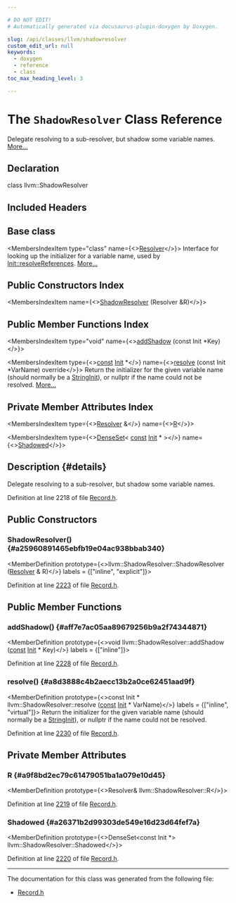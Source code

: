 ```yaml
---

# DO NOT EDIT!
# Automatically generated via docusaurus-plugin-doxygen by Doxygen.

slug: /api/classes/llvm/shadowresolver
custom_edit_url: null
keywords:
  - doxygen
  - reference
  - class
toc_max_heading_level: 3

---
```





# The `ShadowResolver` Class Reference

<DoxygenPage pluginConfig={pluginConfig}>

Delegate resolving to a sub-resolver, but shadow some variable names. <a href="#details">More...</a>

## Declaration

<CodeBlock>class llvm::ShadowResolver</CodeBlock>

## Included Headers

<IncludesList>
<IncludesListItem
  filePath="llvm/TableGen/Record.h"
  permalink="/docs/api/files/include/include/llvm/include/llvm/tablegen/record-h"
  isLocal="true" />
</IncludesList>

## Base class

<MembersIndex>

<MembersIndexItem
  type="class"
  name={<><a href="/docs/api/classes/llvm/resolver">Resolver</a></>}>
Interface for looking up the initializer for a variable name, used by <a href="/docs/api/classes/llvm/init/#a00581957c4bb1587a458c3fbf4326f7a">Init::resolveReferences</a>. <a href="/docs/api/classes/llvm/resolver/#details">More...</a>
</MembersIndexItem>

</MembersIndex>

## Public Constructors Index

<MembersIndex>

<MembersIndexItem
  name={<><a href="#a25960891465ebfb19e04ac938bbab340">ShadowResolver</a> (Resolver &amp;R)</>}>
</MembersIndexItem>

</MembersIndex>

## Public Member Functions Index

<MembersIndex>

<MembersIndexItem
  type="void"
  name={<><a href="#aff7e7ac05aa89679256b9a2f74344871">addShadow</a> (const Init &#42;Key)</>}>
</MembersIndexItem>

<MembersIndexItem
  type={<><a href="/docs/api/files/lib/lib/target/lib/target/aarch64/aarch64promoteconstant-cpp/#a90f8350fecae261c25be85d38b451bff">const</a> <a href="/docs/api/classes/llvm/init">Init</a> &#42;</>}
  name={<><a href="#a8d3888c4b2aecc13b2a0ce62451aad9f">resolve</a> (const Init &#42;VarName) override</>}>
Return the initializer for the given variable name (should normally be a <a href="/docs/api/classes/llvm/stringinit">StringInit</a>), or nullptr if the name could not be resolved. <a href="#a8d3888c4b2aecc13b2a0ce62451aad9f">More...</a>
</MembersIndexItem>

</MembersIndex>

## Private Member Attributes Index

<MembersIndex>

<MembersIndexItem
  type={<><a href="/docs/api/classes/llvm/resolver">Resolver</a> &amp;</>}
  name={<><a href="#a9f8bd2ec79c61479051ba1a079e10d45">R</a></>}>
</MembersIndexItem>

<MembersIndexItem
  type={<><a href="/docs/api/classes/llvm/denseset">DenseSet</a>&lt; <a href="/docs/api/files/lib/lib/target/lib/target/aarch64/aarch64promoteconstant-cpp/#a90f8350fecae261c25be85d38b451bff">const</a> <a href="/docs/api/classes/llvm/init">Init</a> &#42; &gt;</>}
  name={<><a href="#a26371b2d99303de549e16d23d64fef7a">Shadowed</a></>}>
</MembersIndexItem>

</MembersIndex>

## Description {#details}

Delegate resolving to a sub-resolver, but shadow some variable names.

Definition at line 2218 of file <a href="/docs/api/files/include/include/llvm/include/llvm/tablegen/record-h">Record.h</a>.

<SectionDefinition>

## Public Constructors

### ShadowResolver() {#a25960891465ebfb19e04ac938bbab340}

<MemberDefinition
  prototype={<>llvm::ShadowResolver::ShadowResolver (<a href="/docs/api/classes/llvm/resolver">Resolver</a> &amp; R)</>}
  labels = {["inline", "explicit"]}>

Definition at line <a href="/docs/api/files/include/include/llvm/include/llvm/tablegen/record-h/#l02223">2223</a> of file <a href="/docs/api/files/include/include/llvm/include/llvm/tablegen/record-h">Record.h</a>.
</MemberDefinition>

</SectionDefinition>

<SectionDefinition>

## Public Member Functions

### addShadow() {#aff7e7ac05aa89679256b9a2f74344871}

<MemberDefinition
  prototype={<>void llvm::ShadowResolver::addShadow (<a href="/docs/api/files/lib/lib/target/lib/target/aarch64/aarch64promoteconstant-cpp/#a90f8350fecae261c25be85d38b451bff">const</a> <a href="/docs/api/classes/llvm/init">Init</a> &#42; Key)</>}
  labels = {["inline"]}>

Definition at line <a href="/docs/api/files/include/include/llvm/include/llvm/tablegen/record-h/#l02228">2228</a> of file <a href="/docs/api/files/include/include/llvm/include/llvm/tablegen/record-h">Record.h</a>.
</MemberDefinition>

### resolve() {#a8d3888c4b2aecc13b2a0ce62451aad9f}

<MemberDefinition
  prototype={<>const Init &#42; llvm::ShadowResolver::resolve (<a href="/docs/api/files/lib/lib/target/lib/target/aarch64/aarch64promoteconstant-cpp/#a90f8350fecae261c25be85d38b451bff">const</a> <a href="/docs/api/classes/llvm/init">Init</a> &#42; VarName)</>}
  labels = {["inline", "virtual"]}>
Return the initializer for the given variable name (should normally be a <a href="/docs/api/classes/llvm/stringinit">StringInit</a>), or nullptr if the name could not be resolved.

Definition at line <a href="/docs/api/files/include/include/llvm/include/llvm/tablegen/record-h/#l02230">2230</a> of file <a href="/docs/api/files/include/include/llvm/include/llvm/tablegen/record-h">Record.h</a>.
</MemberDefinition>

</SectionDefinition>

<SectionDefinition>

## Private Member Attributes

### R {#a9f8bd2ec79c61479051ba1a079e10d45}

<MemberDefinition
  prototype={<>Resolver&amp; llvm::ShadowResolver::R</>}>

Definition at line <a href="/docs/api/files/include/include/llvm/include/llvm/tablegen/record-h/#l02219">2219</a> of file <a href="/docs/api/files/include/include/llvm/include/llvm/tablegen/record-h">Record.h</a>.
</MemberDefinition>

### Shadowed {#a26371b2d99303de549e16d23d64fef7a}

<MemberDefinition
  prototype={<>DenseSet&lt;const Init &#42;&gt; llvm::ShadowResolver::Shadowed</>}>

Definition at line <a href="/docs/api/files/include/include/llvm/include/llvm/tablegen/record-h/#l02220">2220</a> of file <a href="/docs/api/files/include/include/llvm/include/llvm/tablegen/record-h">Record.h</a>.
</MemberDefinition>

</SectionDefinition>

<hr/>

The documentation for this class was generated from the following file:

<ul>
<li><a href="/docs/api/files/include/include/llvm/include/llvm/tablegen/record-h">Record.h</a></li>
</ul>

</DoxygenPage>
